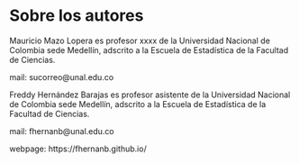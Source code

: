 # Sobre los autores {-}

Mauricio Mazo Lopera es profesor xxxx de la Universidad Nacional de Colombia sede Medellín, adscrito a la Escuela de Estadística de la Facultad de Ciencias.

mail: sucorreo@unal.edu.co


\vspace{1cm}

Freddy Hernández Barajas es profesor asistente de la Universidad Nacional de Colombia sede Medellín, adscrito a la Escuela de Estadística de la Facultad de Ciencias.

mail: fhernanb@unal.edu.co

webpage: https://fhernanb.github.io/

